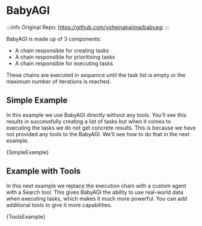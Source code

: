 
# BabyAGI

:::info
Original Repo: https://github.com/yoheinakajima/babyagi
:::

BabyAGI is made up of 3 components:

- A chain responsible for creating tasks
- A chain responsible for prioritising tasks
- A chain responsible for executing tasks

These chains are executed in sequence until the task list is empty or the maximum number of iterations is reached.

## Simple Example


In this example we use BabyAGI directly without any tools. You'll see this results in successfully creating a list of tasks but when it comes to executing the tasks we do not get concrete results. This is because we have not provided any tools to the BabyAGI. We'll see how to do that in the next example.

<CodeBlock language="typescript">{SimpleExample}</CodeBlock>

## Example with Tools


In this next example we replace the execution chain with a custom agent with a Search tool. This gives BabyAGI the ability to use real-world data when executing tasks, which makes it much more powerful. You can add additional tools to give it more capabilities.

<CodeBlock language="typescript">{ToolsExample}</CodeBlock>

